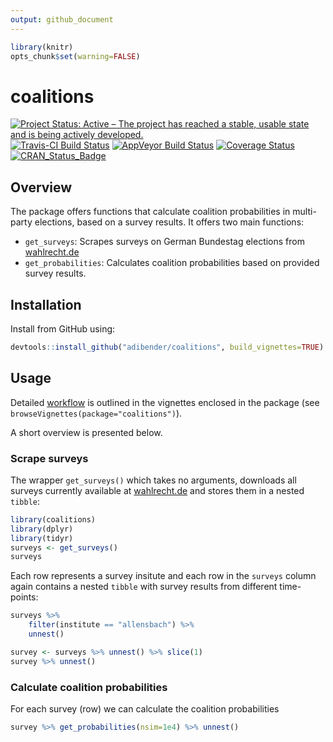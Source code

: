 ```yaml
---
output: github_document
---
```


```r
library(knitr)
opts_chunk$set(warning=FALSE)
```

# coalitions

[![Project Status: Active – The project has reached a stable, usable state and is being actively developed.](http://www.repostatus.org/badges/latest/active.svg)](http://www.repostatus.org/#active) 
[![Travis-CI Build Status](https://travis-ci.org/adibender/coalitions.svg?branch=master)](https://travis-ci.org/adibender/coalitions)
[![AppVeyor Build Status](https://ci.appveyor.com/api/projects/status/github/adibender/coalitions?branch=master&svg=true)](https://ci.appveyor.com/project/adibender/coalitions)
[![Coverage Status](https://codecov.io/github/adibender/coalitions/master.svg)](https://codecov.io/github/adibender/coalitions?branch=master)
[![CRAN_Status_Badge](http://www.r-pkg.org/badges/version/coalitions)](https://cran.r-project.org/package=coalitions)


## Overview 

The package offers functions that calculate coalition probabilities 
in multi-party elections, based on a survey results. 
It offers two main functions:

- `get_surveys`: Scrapes surveys on German Bundestag elections from [wahlrecht.de](http://www.wahlrecht.de)
- `get_probabilities`: Calculates coalition probabilities based on provided survey results. 

## Installation

Install from GitHub using: 
```r
devtools::install_github("adibender/coalitions", build_vignettes=TRUE)
```


## Usage

Detailed [workflow](https://adibender.github.io/coalitions/articles/workflow.html) is outlined in the vignettes enclosed in the package 
(see `browseVignettes(package="coalitions")`). 

A short overview is presented below.


### Scrape surveys

The wrapper `get_surveys()` which takes no arguments, downloads all surveys currently available at [wahlrecht.de](http://www.wahlrecht.de/umfragen) and stores them in a nested `tibble`: 

```r
library(coalitions)
library(dplyr)
library(tidyr)
surveys <- get_surveys()
surveys
```

Each row represents a survey insitute and each row in the `surveys` column again contains a nested `tibble` with survey results from different time-points: 

```r
surveys %>% 
    filter(institute == "allensbach") %>% 
    unnest()

survey <- surveys %>% unnest() %>% slice(1)
survey %>% unnest()
```

### Calculate coalition probabilities
For each survey (row) we can calculate the coalition probabilities

```r
survey %>% get_probabilities(nsim=1e4) %>% unnest()
```
